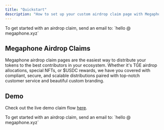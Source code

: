 ```yaml
---
title: "Quickstart"
description: "How to set up your custom airdrop claim page with Megaphone."
---
```



<Note>
  To get started with an airdrop claim, send an email to: `hello @
  megaphone.xyz`
</Note>

## Megaphone Airdrop Claims

Megaphone airdrop claim pages are the easiest way to distribute your tokens to
the best contributors in your ecosystem. Whether it's TGE airdrop allocations,
special NFTs, or $USDC rewards, we have you covered with compliant, secure, and
scalable distributions paired with top-notch customer service and beautiful
custom branding.

## Demo

Check out the live demo claim flow [here](https://app.megaphone.xyz/claims/demo).

<TokenClaimDemo />

<Note>
  To get started with an airdrop claim, send an email to: `hello @
  megaphone.xyz`
</Note>
